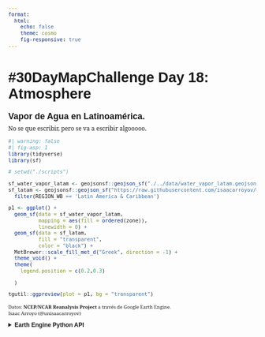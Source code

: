 ```yaml
---
format:
  html:
    echo: false
    theme: cosmo
    fig-responsive: true
---
```


<style>
  @import url('https://fonts.googleapis.com/css2?family=Noto+Serif:ital,wght@0,100;0,200;0,300;0,400;0,500;0,600;0,700;0,800;0,900;1,100;1,200;1,300;1,400;1,500;1,600;1,700;1,800;1,900&family=Oxygen:wght@300;400;700&family=Space+Mono:ital,wght@0,400;0,700;1,400;1,700&display=swap');
    
    body {
        /* background: #F9FCFD;
        color: #51271E;*/
    }
    
    div[id^=cb] {
        font-family: 'Space Mono', monospace;
        /*background-color: #FDFBF9; /*Cambiar dependiendo del fondo que se tenga + el tema de Quarto*/
        font-size: 0.75rem;
    }

    h1 {
        font-weight: 700;
        font-size: 1.8rem;
        font-family: 'Oxygen', sans-serif;
    }

    p {
        font-weight: 400;
        font-size: 0.75rem;
        font-family: 'Noto Serif', serif;
    }

    details>summary {
      font-family: 'Oxygen', sans-serif;
      font-weight: 700;
      font-size: 0.75rem;
      /*color: #51271E; /*Mismo color que aparece en body (texto)*/
      /*filter: saturate(50%) /*Menor saturación*/
    }


    #title_style {
      font-family: 'Oxygen', sans-serif;
      font-size: 1.1rem;
      font-weight: 700
    }


   #caption {
        font-size: 0.6rem;
        font-weight: 300;
    }
    
    #url_paleta_colores {
        color: steelblue;
        text-decoration: none;
    }

    #nota_subtitle {
        margin-top: -1em;
    }

    /* = = Vega-Lite Charts = = */
    /*
    .vega-embed {
        width: 100%;
        display: flex;
    }

    .vega-embed details,
    .vega-embed details summary {
        position: relative;
    }

    .vega-bind-name {
        font-weight: 400;
        color: #F1EFE3
    } */
    /* - Tooltips - */
    #vg-tooltip-element {
        max-width: 200px;
        font-family: 'Noto Serif', serif; /* Cambiar dependiendo de font-family de <p> */
        /*color: #51271E; /* Font del cuerpo*/
        font-weight: 400;
        border-radius: 15px;
        /*background-color: #FDFBF9; /* Cambiar dependiendo del tema + fondo + chart a usar */
    }
</style>

<h1>#30DayMapChallenge Day 18: Atmosphere</h1>

<p id="title_style">Vapor de Agua en Latinoamérica.</p>
<p id="nota_subtitle">
No se que escribir, pero se va a escribir algooooo.
</p>

```r
#| warning: false
#| fig-asp: 1
library(tidyverse)
library(sf)

# setwd("./scripts")

sf_water_vapor_latam <- geojsonsf::geojson_sf("./../data/water_vapor_latam.geojson")
sf_latam <- geojsonsf::geojson_sf("https://raw.githubusercontent.com/isaacarroyov/datos_facil_acceso/main/Mundo/world_shapes_from_altair_website.geojson") %>%
  filter(REGION_WB == 'Latin America & Caribbean')

p1 <- ggplot() +
  geom_sf(data = sf_water_vapor_latam,
          mapping = aes(fill = ordered(zone)),
          linewidth = 0) +
  geom_sf(data = sf_latam,
          fill = "transparent",
          color = "black") +
  MetBrewer::scale_fill_met_d("Greek", direction = -1) +
  theme_void() +
  theme(
    legend.position = c(0.2,0.3)

  )

tgutil::ggpreview(plot = p1, bg = "transparent")
```

<p id="caption">
Datos: <span style='font-weight:600;'>NCEP/NCAR Reanalysis Project</span> a través de Google Earth Engine.<br>Isaac Arroyo (@unisaacarroyov)
</p>

<details><summary>Earth Engine Python API</summary>

```python
import ee
import geemap
ee.Initialize()

# = = ROI = = #
roi = ee.Geometry.Rectangle([[-123.5, -55.5],[-32.5,32.5 ]])

# = = LOAD DATA = = #
imgColl_waterVapor = ee.ImageCollection('NCEP_RE/surface_wv').filter(ee.Filter.date('2023-11-13', '2023-11-14'))
img_waterVapor = imgColl_waterVapor.select('pr_wtr').mean().clip(roi)

# = = CREATE VECTORS = = #
# - - Categories - - #
category_ranges = img_waterVapor.gt(0).add(img_waterVapor.gt(15)).add(img_waterVapor.gt(30)).add(img_waterVapor.gt(45))
category_ranges = category_ranges.updateMask(category_ranges.neq(0))

fc = category_ranges.addBands(img_waterVapor).reduceToVectors(
    geometry = roi,
    crs = img_waterVapor.projection(),
    scale = 278300,
    geometryType = 'polygon',
    eightConnected = False,
    labelProperty = 'zone',
    reducer = ee.Reducer.mean())

# = = SAVE TO DRIVE = = #
geemap.ee_export_vector_to_drive(
    collection = fc,
    description= "Exportar datos de Vapor de Agua de LATAM",
    fileNamePrefix = "water_vapor_latam",
    fileFormat = "GeoJSON",
    folder = "folder_name")
```

</details>
